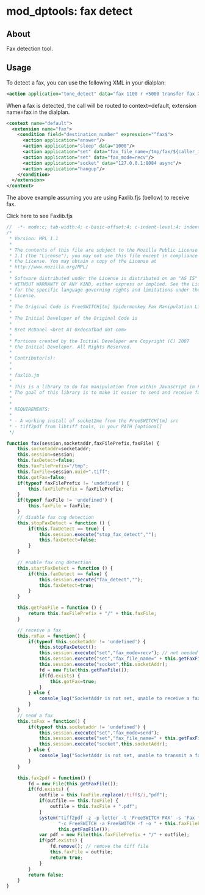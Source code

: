 
# mod_dptools: fax detect 

 

## About

Fax detection tool.


## Usage

To detect a fax, you can use the following XML in your dialplan:

```xml
<action application="tone_detect" data="fax 1100 r +5000 transfer fax XML default" /> 
```

When a fax is detected, the call will be routed to context=default, extension name=fax in the dialplan.

```xml
<context name="default">
  <extension name="fax">
    <condition field="destination_number" expression="^fax$">
      <action application="answer"/>
      <action application="sleep" data="1000"/>
      <action application="set" data="fax_file_name=/tmp/fax/${caller_id_number}-${strftime(%Y-%m-%d-%H-%M-%S)}.tiff"/>
      <action application="set" data="fax_mode=recv"/>
      <action application="socket" data="127.0.0.1:8084 async"/>
      <action application="hangup"/>
    </condition>
  </extension>
</context>
```

The above example assuming you are using Faxlib.fjs (bellow) to receive fax.

Click here to see Faxlib.fjs

```js
//  -*- mode:c; tab-width:4; c-basic-offset:4; c-indent-level:4; indent-tabs-mode:nil;  -*-
/*
 * Version: MPL 1.1
 *
 * The contents of this file are subject to the Mozilla Public License Version
 * 1.1 (the "License"); you may not use this file except in compliance with
 * the License. You may obtain a copy of the License at
 * http://www.mozilla.org/MPL/
 *
 * Software distributed under the License is distributed on an "AS IS" basis,
 * WITHOUT WARRANTY OF ANY KIND, either express or implied. See the License
 * for the specific language governing rights and limitations under the
 * License.
 *
 * The Original Code is FreeSWITCH[tm] Spidermonkey Fax Manipulation Library
 *
 * The Initial Developer of the Original Code is
 *
 * Bret McDanel <bret AT 0xdecafbad dot com>
 *
 * Portions created by the Initial Developer are Copyright (C) 2007
 * the Initial Developer. All Rights Reserved.
 *
 * Contributor(s):
 *
 *
 * faxlib.jm
 *
 * This is a library to do fax manipulation from within Javascript in FreeSWITCH[tm]
 * The goal of this library is to make it easier to send and receive faxes
 *
 *
 * REQUIREMENTS:
 *
 * - A working install of socket2me from the FreeSWITCH[tm] src
 * - tiff2pdf from libtiff tools, in your PATH [optional]
 */

function fax(session,socketaddr,faxFilePrefix,faxFile) {
    this.socketaddr=socketaddr;
    this.session=session;
    this.faxDetect=false;
    this.faxFilePrefix="/tmp";
    this.faxFile=session.uuid+".tiff";
    this.gotFax=false;
    if(typeof faxFilePrefix != 'undefined') {
        this.faxFilePrefix = faxFilePrefix;
    }
    if(typeof faxFile != 'undefined') {
        this.faxFile = faxFile;
    }
    // disable fax cng detection
    this.stopFaxDetect = function () {
        if(this.faxDetect == true) {
            this.session.execute("stop_fax_detect","");
            this.faxDetect=false;
        }
    }

    // enable fax cng detection
    this.startFaxDetect = function () {
        if(this.faxDetect == false) {
            this.session.execute("fax_detect","");
            this.faxDetect=true;
        }
    }

    this.getFaxFile = function () {
        return this.faxFilePrefix + "/" + this.faxFile;
    }

    // receive a fax
    this.rxFax = function() {
        if(typeof this.socketaddr != 'undefined') {
            this.stopFaxDetect();
            this.session.execute("set","fax_mode=recv"); // not needed at this time, future proofing
            this.session.execute("set","fax_file_name=" + this.getFaxFile());
            this.session.execute("socket",this.socketAddr);
            fd = new File(this.getFaxFile());
            if(fd.exists) {
                this.gotFax=true;
            }
        } else {
            console_log("SocketAddr is not set, unable to receive a fax\n");
        }
    }
    // send a fax
    this.txFax = function() {
        if(typeof this.socketaddr != 'undefined') {
            this.session.execute("set","fax_mode=send");
            this.session.execute("set","fax_file_name=" + this.getFaxFile());
            this.session.execute("socket",this.socketAddr);
        } else {
            console_log("SocketAddr is not set, unable to transmit a fax\n");
        }
    }

    this.fax2pdf = function() {
        fd = new File(this.getFaxFile());
        if(fd.exists) {
            outfile = this.faxFile.replace(/tiff$/i,"pdf");
            if(outfile == this.faxFile) {
                outfile = this.faxFile + ".pdf";
            }
            system("tiff2pdf -z -p letter -t 'FreeSWITCH FAX' -s 'Fax from " + this.session.caller_id_num + "' " +
                   "-c FreeSWITCH -a FreeSWITCH -f -o " + this.faxFilePrefix + "/" + outfile + " " + 
                   this.getFaxFile());
            var pdf = new File(this.faxFilePrefix + "/" + outfile);
            if(pdf.exists) {
                fd.remove(); // remove the tiff file
                this.faxFile = outfile;
                return true;
            }
        }
        return false;
    }
}
```
  
  

